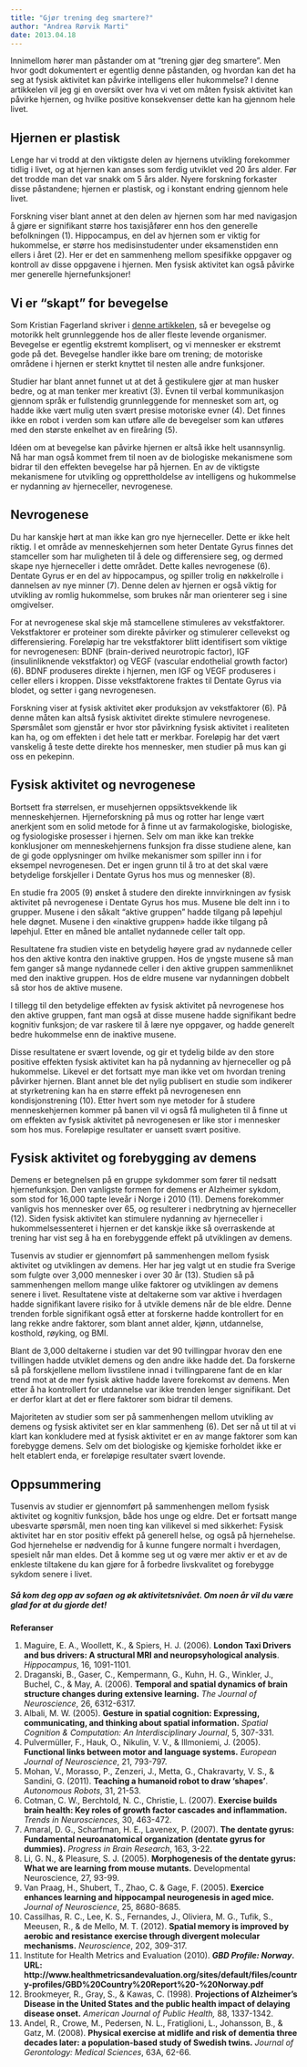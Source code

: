 ```yaml
---
title: "Gjør trening deg smartere?"
author: "Andrea Rørvik Marti"
date: 2013.04.18
---
```


Innimellom hører man påstander om at "trening gjør deg smartere". Men hvor godt dokumentert er egentlig denne påstanden, og hvordan kan det ha seg at fysisk aktivitet kan påvirke intelligens eller hukommelse? I denne artikkelen vil jeg gi en oversikt over hva vi vet om måten fysisk aktivitet kan påvirke hjernen, og hvilke positive konsekvenser dette kan ha gjennom hele livet.

## Hjernen er plastisk

Lenge har vi trodd at den viktigste delen av hjernens utvikling forekommer tidlig i livet, og at hjernen kan anses som ferdig utviklet ved 20 års alder. Før det trodde man det var snakk om 5 års alder. Nyere forskning forkaster disse påstandene; hjernen er plastisk, og i konstant endring gjennom hele livet.

Forskning viser blant annet at den delen av hjernen som har med navigasjon å gjøre er signifikant større hos taxisjåfører enn hos den generelle befolkningen (1). Hippocampus, en del av hjernen som er viktig for hukommelse, er større hos medisinstudenter under eksamenstiden enn ellers i året (2). Her er det en sammenheng mellom spesifikke oppgaver og kontroll av disse oppgavene i hjernen. Men fysisk aktivitet kan også påvirke mer generelle hjernefunksjoner!

## Vi er "skapt" for bevegelse

Som Kristian Fagerland skriver i [denne artikkelen](hjernens-utvikling.qmd), så er bevegelse og motorikk helt grunnleggende hos de aller fleste levende organismer. Bevegelse er egentlig ekstremt komplisert, og vi mennesker er ekstremt gode på det. Bevegelse handler ikke bare om trening; de motoriske områdene i hjernen er sterkt knyttet til nesten alle andre funksjoner.

Studier har blant annet funnet ut at det å gestikulere gjør at man husker bedre, og at man tenker mer kreativt (3). Evnen til verbal kommunikasjon gjennom språk er fullstendig grunnleggende for mennesket som art, og hadde ikke vært mulig uten svært presise motoriske evner (4). Det finnes ikke en robot i verden som kan utføre alle de bevegelser som kan utføres med den største enkelhet av en fireåring (5).

Idéen om at bevegelse kan påvirke hjernen er altså ikke helt usannsynlig. Nå har man også kommet frem til noen av de biologiske mekanismene som bidrar til den effekten bevegelse har på hjernen. En av de viktigste mekanismene for utvikling og opprettholdelse av intelligens og hukommelse er nydanning av hjerneceller, nevrogenese.

## Nevrogenese

Du har kanskje hørt at man ikke kan gro nye hjerneceller. Dette er ikke helt riktig. I et område av menneskehjernen som heter Dentate Gyrus finnes det stamceller som har muligheten til å dele og differensiere seg, og dermed skape nye hjerneceller i dette området. Dette kalles nevrogenese (6). Dentate Gyrus er en del av hippocampus, og spiller trolig en nøkkelrolle i dannelsen av nye minner (7). Denne delen av hjernen er også viktig for utvikling av romlig hukommelse, som brukes når man orienterer seg i sine omgivelser.

For at nevrogenese skal skje må stamcellene stimuleres av vekstfaktorer. Vekstfaktorer er proteiner som direkte påvirker og stimulerer cellevekst og differensiering. Foreløpig har tre vekstfaktorer blitt identifisert som viktige for nevrogenesen: BDNF (brain-derived neurotropic factor), IGF (insulinliknende vekstfaktor) og VEGF (vascular endothelial growth factor) (6). BDNF produseres direkte i hjernen, men IGF og VEGF produseres i celler ellers i kroppen. Disse vekstfaktorene fraktes til Dentate Gyrus via blodet, og setter i gang nevrogenesen.

Forskning viser at fysisk aktivitet øker produksjon av vekstfaktorer (6). På denne måten kan altså fysisk aktivitet direkte stimulere nevrogenese. Spørsmålet som gjenstår er hvor stor påvirkning fysisk aktivitet i realiteten kan ha, og om effekten i det hele tatt er merkbar. Foreløpig har det vært vanskelig å teste dette direkte hos mennesker, men studier på mus kan gi oss en pekepinn.

## Fysisk aktivitet og nevrogenese

Bortsett fra størrelsen, er musehjernen oppsiktsvekkende lik menneskehjernen. Hjerneforskning på mus og rotter har lenge vært anerkjent som en solid metode for å finne ut av farmakologiske, biologiske, og fysiologiske prosesser i hjernen. Selv om man ikke kan trekke konklusjoner om menneskehjernens funksjon fra disse studiene alene, kan de gi gode opplysninger om hvilke mekanismer som spiller inn i for eksempel nevrogenesen. Det er ingen grunn til å tro at det skal være betydelige forskjeller i Dentate Gyrus hos mus og mennesker (8).

En studie fra 2005 (9) ønsket å studere den direkte innvirkningen av fysisk aktivitet på nevrogenese i Dentate Gyrus hos mus. Musene ble delt inn i to grupper. Musene i den såkalt "aktive gruppen" hadde tilgang på løpehjul hele døgnet. Musene i den «inaktive gruppen» hadde ikke tilgang på løpehjul. Etter en måned ble antallet nydannede celler talt opp.

Resultatene fra studien viste en betydelig høyere grad av nydannede celler hos den aktive kontra den inaktive gruppen. Hos de yngste musene så man fem ganger så mange nydannede celler i den aktive gruppen sammenliknet med den inaktive gruppen. Hos de eldre musene var nydanningen dobbelt så stor hos de aktive musene.

I tillegg til den betydelige effekten av fysisk aktivitet på nevrogenese hos den aktive gruppen, fant man også at disse musene hadde signifikant bedre kognitiv funksjon; de var raskere til å lære nye oppgaver, og hadde generelt bedre hukommelse enn de inaktive musene.

Disse resultatene er svært lovende, og gir et tydelig bilde av den store positive effekten fysisk aktivitet kan ha på nydanning av hjerneceller og på hukommelse. Likevel er det fortsatt mye man ikke vet om hvordan trening påvirker hjernen. Blant annet ble det nylig publisert en studie som indikerer at styrketrening kan ha en større effekt på nevrogenesen enn kondisjonstrening (10). Etter hvert som nye metoder for å studere menneskehjernen kommer på banen vil vi også få muligheten til å finne ut om effekten av fysisk aktivitet på nevrogenesen er like stor i mennesker som hos mus. Foreløpige resultater er uansett svært positive.

## Fysisk aktivitet og forebygging av demens

Demens er betegnelsen på en gruppe sykdommer som fører til nedsatt hjernefunksjon. Den vanligste formen for demens er Alzheimer sykdom, som stod for 16,000 tapte leveår i Norge i 2010 (11). Demens forekommer vanligvis hos mennesker over 65, og resulterer i nedbrytning av hjerneceller (12). Siden fysisk aktivitet kan stimulere nydanning av hjerneceller i hukommelsessenteret i hjernen er det kanskje ikke så overraskende at trening har vist seg å ha en forebyggende effekt på utviklingen av demens.

Tusenvis av studier er gjennomført på sammenhengen mellom fysisk aktivitet og utviklingen av demens. Her har jeg valgt ut en studie fra Sverige som fulgte over 3,000 mennesker i over 30 år (13). Studien så på sammenhengen mellom mange ulike faktorer og utviklingen av demens senere i livet. Resultatene viste at deltakerne som var aktive i hverdagen hadde signifikant lavere risiko for å utvikle demens når de ble eldre. Denne trenden forble signifikant også etter at forskerne hadde kontrollert for en lang rekke andre faktorer, som blant annet alder, kjønn, utdannelse, kosthold, røyking, og BMI.

Blant de 3,000 deltakerne i studien var det 90 tvillingpar hvorav den ene tvillingen hadde utviklet demens og den andre ikke hadde det. Da forskerne så på forskjellene mellom livsstilene innad i tvillingparene fant de en klar trend mot at de mer fysisk aktive hadde lavere forekomst av demens. Men etter å ha kontrollert for utdannelse var ikke trenden lenger signifikant. Det er derfor klart at det er flere faktorer som bidrar til demens.

Majoriteten av studier som ser på sammenhengen mellom utvikling av demens og fysisk aktivitet ser en klar sammenheng (6). Det ser nå ut til at vi klart kan konkludere med at fysisk aktivitet er en av mange faktorer som kan forebygge demens. Selv om det biologiske og kjemiske forholdet ikke er helt etablert enda, er foreløpige resultater svært lovende.

## Oppsummering

Tusenvis av studier er gjennomført på sammenhengen mellom fysisk aktivitet og kognitiv funksjon, både hos unge og eldre. Det er fortsatt mange ubesvarte spørsmål, men noen ting kan vilikevel si med sikkerhet: Fysisk aktivitet har en stor positiv effekt på generell helse, og også på hjernehelse. God hjernehelse er nødvendig for å kunne fungere normalt i hverdagen, spesielt når man eldes. Det å komme seg ut og være mer aktiv er et av de enkleste tiltakene du kan gjøre for å forbedre livskvalitet og forebygge sykdom senere i livet.

##### Så kom deg opp av sofaen og øk aktivitetsnivået. Om noen år vil du være glad for at du gjorde det!

**Referanser**

1.  Maguire, E. A., Woollett, K., & Spiers, H. J. (2006). **London Taxi Drivers and bus drivers: A structural MRI and neuropsyhological analysis**. *Hippocampus*, 16, 1091-1101.
2.  Draganski, B., Gaser, C., Kempermann, G., Kuhn, H. G., Winkler, J., Buchel, C., & May, A. (2006). **Temporal and spatial dynamics of brain structure changes during extensive learning.** *The Journal of Neuroscience*, 26, 6312-6317.
3.  Albali, M. W. (2005). **Gesture in spatial cognition: Expressing, communicating, and thinking about spatial information.** *Spatial Cognition & Computation: An Interdisciplinary Journal*, 5, 307-331.
4.  Pulvermüller, F., Hauk, O., Nikulin, V. V., & Illmoniemi, J. (2005). **Functional links between motor and language systems.** *European Journal of Neuroscience*, 21, 793-797.
5.  Mohan, V., Morasso, P., Zenzeri, J., Metta, G., Chakravarty, V. S., & Sandini, G. (2011). **Teaching a humanoid robot to draw ‘shapes’**. *Autonomous Robots*, 31, 21-53.
6.  Cotman, C. W., Berchtold, N. C., Christie, L. (2007). **Exercise builds brain health: Key roles of growth factor cascades and inflammation.** *Trends in Neurosciences*, 30, 463-472.
7.  Amaral, D. G., Scharfman, H. E., Lavenex, P. (2007). **The dentate gyrus: Fundamental neuroanatomical organization (dentate gyrus for dummies).** *Progress in Brain Research*, 163, 3-22.
8.  Li, G. N., & Pleasure, S. J. (2005). **Morphogenesis of the dentate gyrus: What we are learning from mouse mutants.** Developmental Neuroscience, 27, 93-99.
9.  Van Praag, H., Shubert, T., Zhao, C. & Gage, F. (2005). **Exercice enhances learning and hippocampal neurogenesis in aged mice.** *Journal of Neuroscience*, 25, 8680-8685.
10. Cassilhas, R. C., Lee, K. S., Fernandes, J., Oliviera, M. G., Tufik, S., Meeusen, R., & de Mello, M. T. (2012). **Spatial memory is improved by aerobic and resistance exercise through divergent molecular mechanisms.** *Neuroscience*, 202, 309-317.
11. Institute for Health Metrics and Evaluation (2010). ***GBD Profile: Norway*****. URL: http://www.healthmetricsandevaluation.org/sites/default/files/country-profiles/GBD%20Country%20Report%20-%20Norway.pdf**
12. Brookmeyer, R., Gray, S., & Kawas, C. (1998). **Projections of Alzheimer’s Disease in the United States and the public health impact of delaying disease onset.** *American Journal of Public Health,* 88, 1337-1342.
13. Andel, R., Crowe, M., Pedersen, N. L., Fratiglioni, L., Johansson, B., & Gatz, M. (2008). **Physical exercise at midlife and risk of dementia three decades later: a population-based study of Swedish twins.** *Journal of Gerontology: Medical Sciences*, 63A, 62-66.
